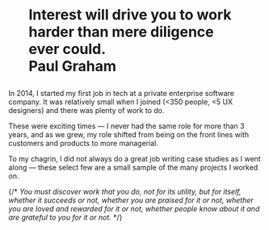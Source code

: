 # <figure className='m-0'>Interest will drive you to work harder than mere diligence ever could. <figcaption> Paul Graham</figcaption></figure>

In 2014, I started my first job in tech at a private enterprise software company. It was relatively small when I joined (&lt;350 people, &lt;5 UX designers) and there was plenty of work to do.

These were exciting times — I never had the same role for more than 3 years, and as we grew, my role shifted from being on the front lines with customers and products to more managerial.

To my chagrin, I did not always do a great job writing case studies as I went along &mdash; these select few are a small sample of the many projects I worked on.

{/* 
_You must discover work that you do, not for its utility, but for itself, whether it succeeds or not, whether you are praised for it or not, whether you are loved and rewarded for it or not, whether people know about it and are grateful to you for it or not._ */}
